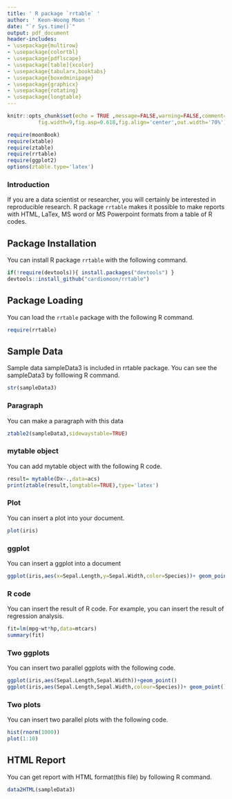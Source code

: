 ```yaml
---
title: ' R package `rrtable` '
author: ' Keon-Woong Moon '
date: "`r Sys.time()`"
output: pdf_document
header-includes:
- \usepackage{multirow}
- \usepackage{colortbl}
- \usepackage{pdflscape}
- \usepackage[table]{xcolor}
- \usepackage{tabularx,booktabs}
- \usepackage{boxedminipage}
- \usepackage{graphicx}
- \usepackage{rotating}
- \usepackage{longtable}
---
```

```r
knitr::opts_chunk$set(echo = TRUE ,message=FALSE,warning=FALSE,comment=NA,
          fig.width=9,fig.asp=0.618,fig.align='center',out.width='70%')
```
```r
require(moonBook)
require(xtable)
require(ztable)
require(rrtable)
require(ggplot2)
options(ztable.type='latex')
```

### Introduction 

If you are a data scientist or researcher, you will certainly be interested in reproducible research. R package `rrtable` makes it possible to make reports with HTML, LaTex, MS word or MS Powerpoint formats from a table of R codes. 

 


## Package Installation 

You can install R package `rrtable` with the following command. 

```r
if(!require(devtools)){ install.packages("devtools") }
devtools::install_github("cardiomoon/rrtable") 
```



## Package Loading 

You can load the `rrtable` package with the following R command. 

```r
require(rrtable) 
```



## Sample Data 

Sample data sampleData3 is included in rrtable package. You can see the sampleData3 by folllowing R command. 

```r
str(sampleData3) 
```



### Paragraph 

You can make a paragraph with this data 

```r
ztable2(sampleData3,sidewaystable=TRUE) 
```




\newpage

### mytable object 

You can add mytable object with the following R code. 

```r
result= mytable(Dx~.,data=acs) 
print(ztable(result,longtable=TRUE),type='latex')
```



### Plot 

You can insert a plot into your document. 

```r
plot(iris) 
```



### ggplot 

You can insert a ggplot into a document 

```r
ggplot(iris,aes(x=Sepal.Length,y=Sepal.Width,color=Species))+ geom_point() 
```



### R code 

You can insert the result of R code. For example, you can insert the result of regression analysis. 

```r
fit=lm(mpg~wt*hp,data=mtcars)
summary(fit) 
```



### Two ggplots 

You can insert two parallel ggplots with the following code. 

```r
ggplot(iris,aes(Sepal.Length,Sepal.Width))+geom_point()
ggplot(iris,aes(Sepal.Length,Sepal.Width,colour=Species))+ geom_point()+guides(colour=FALSE) 
```



### Two plots 

You can insert two parallel plots with the following code. 

```r
hist(rnorm(1000))
plot(1:10) 
```



## HTML Report 

You can get report with HTML format(this file) by following R command. 

```r
data2HTML(sampleData3) 
```



